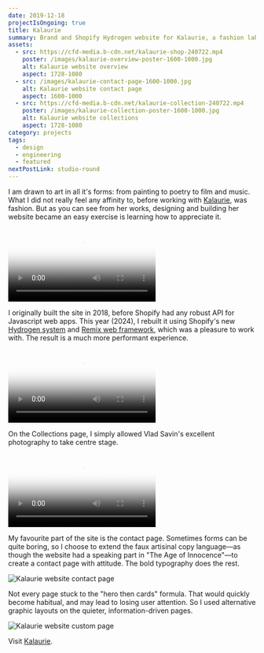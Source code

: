 ```yaml
---
date: 2019-12-18
projectIsOngoing: true
title: Kalaurie
summary: Brand and Shopify Hydrogen website for Kalaurie, a fashion label that creates ethically & sustainably handcrafted womenswear to order in Melbourne, Australia.
assets:
  - src: https://cfd-media.b-cdn.net/kalaurie-shop-240722.mp4
    poster: /images/kalaurie-overview-poster-1600-1000.jpg
    alt: Kalaurie website overview
    aspect: 1728-1080
  - src: /images/kalaurie-contact-page-1600-1000.jpg
    alt: Kalaurie website contact page
    aspect: 1600-1000
  - src: https://cfd-media.b-cdn.net/kalaurie-collection-240722.mp4
    poster: /images/kalaurie-collection-poster-1600-1000.jpg
    alt: Kalaurie website collections
    aspect: 1728-1080
category: projects
tags:
  - design
  - engineering
  - featured
nextPostLink: studio-round
---
```


I am drawn to art in all it's forms: from painting to poetry to film and music. What I did not really feel any affinity to, before working with [Kalaurie](https://www.kalaurie.com.au/), was fashion. But as you can see from her works, designing and building her website became an easy exercise is learning how to appreciate it.

<Video
  aspect="1728-1080"
  src="https://cfd-media.b-cdn.net/kalaurie-shop-240722.mp4"
  poster="/images/kalaurie-overview-poster-1600-1000.jpg"
  alt="Kalaurie website overview"
/>

I originally built the site in 2018, before Shopify had any robust API for Javascript web apps. This year (2024), I rebuilt it using Shopify's new [Hydrogen system](https://hydrogen.shopify.dev/) and [Remix web framework](https://remix.run/), which was a pleasure to work with. The result is a much more performant experience.

<Video
  src="https://cfd-media.b-cdn.net/kalaurie-shop-mobile-240722.mp4"
  poster="/images/kalaurie-shop-mobile-poster-430-932.jpg"
  aspect="430-932"
  theme="mobileInset"
  alt="Kalaurie mobile website shop"
/>

On the Collections page, I simply allowed Vlad Savin's excellent photography to take centre stage.

<Video
  aspect="1728-1080"
  src="https://cfd-media.b-cdn.net/kalaurie-collection-240722.mp4"
  poster="/images/kalaurie-collection-poster-1600-1000.jpg"
  alt="Kalaurie website collections"
/>

My favourite part of the site is the contact page. Sometimes forms can be quite boring, so I choose to extend the faux artisinal copy language—as though the website had a speaking part in "The Age of Innocence"—to create a contact page with attitude. The bold typography does the rest.

<Image
  src="/images/kalaurie-contact-page-1600-1000.jpg"
  alt="Kalaurie website contact page"
  aspect="1600-1000"
/>

Not every page stuck to the "hero then cards" formula. That would quickly become habitual, and may lead to losing user attention. So I used alternative graphic layouts on the quieter, information-driven pages.

<Image
  src="/images/kalaurie-custom-page-1600-1000.jpg"
  alt="Kalaurie website custom page"
  aspect="1600-1000"
/>

Visit [Kalaurie](https://www.kalaurie.com.au/).

